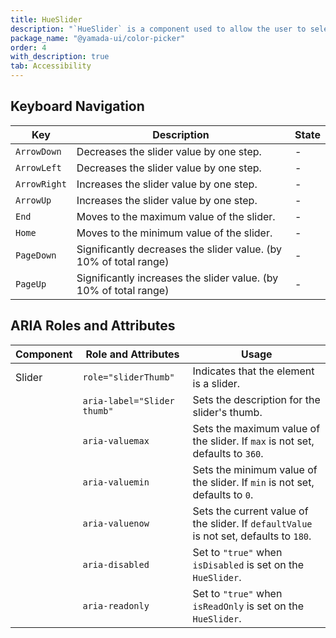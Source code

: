 ```yaml
---
title: HueSlider
description: "`HueSlider` is a component used to allow the user to select a color hue."
package_name: "@yamada-ui/color-picker"
order: 4
with_description: true
tab: Accessibility
---
```


## Keyboard Navigation

| Key          | Description                                                       | State |
| ------------ | ----------------------------------------------------------------- | ----- |
| `ArrowDown`  | Decreases the slider value by one step.                           | -     |
| `ArrowLeft`  | Decreases the slider value by one step.                           | -     |
| `ArrowRight` | Increases the slider value by one step.                           | -     |
| `ArrowUp`    | Increases the slider value by one step.                           | -     |
| `End`        | Moves to the maximum value of the slider.                         | -     |
| `Home`       | Moves to the minimum value of the slider.                         | -     |
| `PageDown`   | Significantly decreases the slider value. (by 10% of total range) | -     |
| `PageUp`     | Significantly increases the slider value. (by 10% of total range) | -     |

## ARIA Roles and Attributes

| Component | Role and Attributes         | Usage                                                                                  |
| --------- | --------------------------- | -------------------------------------------------------------------------------------- |
| Slider    | `role="sliderThumb"`        | Indicates that the element is a slider.                                                |
|           | `aria-label="Slider thumb"` | Sets the description for the slider's thumb.                                           |
|           | `aria-valuemax`             | Sets the maximum value of the slider. If `max` is not set, defaults to `360`.          |
|           | `aria-valuemin`             | Sets the minimum value of the slider. If `min` is not set, defaults to `0`.            |
|           | `aria-valuenow`             | Sets the current value of the slider. If `defaultValue` is not set, defaults to `180`. |
|           | `aria-disabled`             | Set to `"true"` when `isDisabled` is set on the `HueSlider`.                           |
|           | `aria-readonly`             | Set to `"true"` when `isReadOnly` is set on the `HueSlider`.                           |

